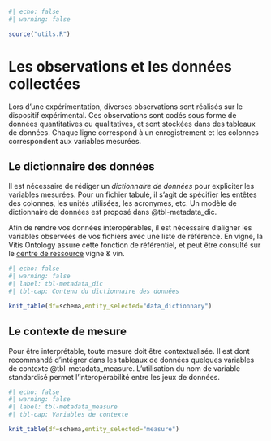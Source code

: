 ```r
#| echo: false
#| warning: false

source("utils.R")

```

# Les observations et les données collectées

Lors d'une expérimentation, diverses observations sont réalisés sur le dispositif expérimental. Ces observations sont codés sous forme de données quantitatives ou qualitatives, et sont stockées dans des tableaux de données. Chaque ligne correspond à un enregistrement et les colonnes correspondent aux variables mesurées.

## Le dictionnaire des données

Il est nécessaire de rédiger un *dictionnaire de données* pour expliciter les variables mesurées. Pour un fichier tabulé, il s'agit de spécifier les entêtes des colonnes, les unités utilisées, les acronymes, etc. Un modèle de dictionnaire de données est proposé dans @tbl-metadata_dic.

Afin de rendre vos données interopérables, il est nécessaire d'aligner les variables observées de vos fichiers avec une liste de référence. En vigne, la Vitis Ontology assure cette fonction de référentiel, et peut être consulté sur le [centre de ressource](https://vitioeno.mistea.inrae.fr/resource/app/ "Centre de ressources Vigne & Vin") vigne & vin.

```r
#| echo: false
#| warning: false
#| label: tbl-metadata_dic
#| tbl-cap: Contenu du dictionnaire des données

knit_table(df=schema,entity_selected="data_dictionnary")

```

## Le contexte de mesure

Pour être interprétable, toute mesure doit être contextualisée. Il est dont recommandé d'intégrer dans les tableaux de données quelques variables de contexte @tbl-metadata_measure. L'utilisation du nom de variable standardisé permet l'interopérabilité entre les jeux de données.

```r
#| echo: false
#| warning: false
#| label: tbl-metadata_measure
#| tbl-cap: Variables de contexte

knit_table(df=schema,entity_selected="measure")

```
